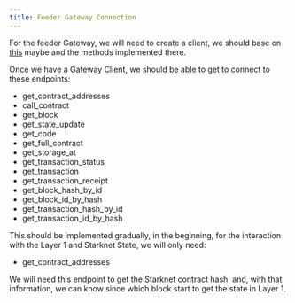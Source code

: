 ```yaml
---
title: Feeder Gateway Connection
---
```


For the feeder Gateway, we will need to create a client, we should base on
[this](https://github.com/starkware-libs/cairo-lang/blob/master/src/starkware/starknet/services/api/feeder_gateway/feeder_gateway_client.py)
maybe and the methods implemented there.

Once we have a Gateway Client, we should be able to get to connect to these endpoints:
- get_contract_addresses
- call_contract
- get_block
- get_state_update
- get_code
- get_full_contract
- get_storage_at
- get_transaction_status
- get_transaction
- get_transaction_receipt
- get_block_hash_by_id
- get_block_id_by_hash
- get_transaction_hash_by_id
- get_transaction_id_by_hash

This should be implemented gradually, in the beginning, for the interaction with the
Layer 1 and Starknet State, we will only need:
- get_contract_addresses

We will need this endpoint to get the Starknet contract hash, and, with that information, we can know since which block
start to get the state in Layer 1.